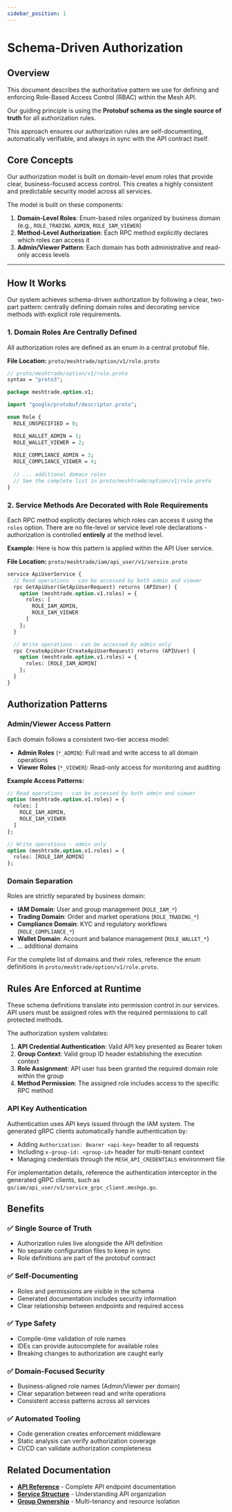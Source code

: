 ```yaml
---
sidebar_position: 1
---
```


# Schema-Driven Authorization

## Overview

This document describes the authoritative pattern we use for defining and enforcing Role-Based Access Control (RBAC) within the Mesh API.

Our guiding principle is using the **Protobuf schema as the single source of truth** for all authorization rules.

This approach ensures our authorization rules are self-documenting, automatically verifiable, and always in sync with the API contract itself.

## Core Concepts

Our authorization model is built on domain-level enum roles that provide clear, business-focused access control. This creates a highly consistent and predictable security model across all services.

The model is built on these components:

1. **Domain-Level Roles**: Enum-based roles organized by business domain (e.g., `ROLE_TRADING_ADMIN`, `ROLE_IAM_VIEWER`)
2. **Method-Level Authorization**: Each RPC method explicitly declares which roles can access it
3. **Admin/Viewer Pattern**: Each domain has both administrative and read-only access levels

---

## How It Works

Our system achieves schema-driven authorization by following a clear, two-part pattern: centrally defining domain roles and decorating service methods with explicit role requirements.

### 1. Domain Roles Are Centrally Defined

All authorization roles are defined as an enum in a central protobuf file.

**File Location:** `proto/meshtrade/option/v1/role.proto`
```protobuf
// proto/meshtrade/option/v1/role.proto
syntax = "proto3";

package meshtrade.option.v1;

import "google/protobuf/descriptor.proto";

enum Role {
  ROLE_UNSPECIFIED = 0;

  ROLE_WALLET_ADMIN = 1;
  ROLE_WALLET_VIEWER = 2;
  
  ROLE_COMPLIANCE_ADMIN = 3;
  ROLE_COMPLIANCE_VIEWER = 4;
  
  // ... additional domain roles
  // See the complete list in proto/meshtrade/option/v1/role.proto
}
```

### 2. Service Methods Are Decorated with Role Requirements

Each RPC method explicitly declares which roles can access it using the `roles` option. There are no file-level or service level role declarations - authorization is controlled **entirely** at the method level.

**Example:** Here is how this pattern is applied within the API User service.

**File Location:** `proto/meshtrade/iam/api_user/v1/service.proto`
```protobuf
service ApiUserService {
  // Read operations - can be accessed by both admin and viewer
  rpc GetApiUser(GetApiUserRequest) returns (APIUser) {
    option (meshtrade.option.v1.roles) = {
      roles: [
        ROLE_IAM_ADMIN,
        ROLE_IAM_VIEWER
      ]
    };
  }

  // Write operations - can be accessed by admin only
  rpc CreateApiUser(CreateApiUserRequest) returns (APIUser) {
    option (meshtrade.option.v1.roles) = {
      roles: [ROLE_IAM_ADMIN]
    };
  }
}
```

## Authorization Patterns

### Admin/Viewer Access Pattern

Each domain follows a consistent two-tier access model:

- **Admin Roles** (`*_ADMIN`): Full read and write access to all domain operations
- **Viewer Roles** (`*_VIEWER`): Read-only access for monitoring and auditing

**Example Access Patterns:**
```protobuf
// Read operations - can be accessed by both admin and viewer
option (meshtrade.option.v1.roles) = {
  roles: [
    ROLE_IAM_ADMIN,
    ROLE_IAM_VIEWER
  ]
};

// Write operations - admin only
option (meshtrade.option.v1.roles) = {
  roles: [ROLE_IAM_ADMIN]
};
```

### Domain Separation

Roles are strictly separated by business domain:

- **IAM Domain**: User and group management (`ROLE_IAM_*`)
- **Trading Domain**: Order and market operations (`ROLE_TRADING_*`)
- **Compliance Domain**: KYC and regulatory workflows (`ROLE_COMPLIANCE_*`)
- **Wallet Domain**: Account and balance management (`ROLE_WALLET_*`)
- ... additional domains

For the complete list of domains and their roles, reference the enum definitions in `proto/meshtrade/option/v1/role.proto`.

## Rules Are Enforced at Runtime

These schema definitions translate into permission control in our services. API users must be assigned roles with the required permissions to call protected methods.

The authorization system validates:
1. **API Credential Authentication**: Valid API key presented as Bearer token
2. **Group Context**: Valid group ID header establishing the execution context
3. **Role Assignment**: API user has been granted the required domain role within the group
4. **Method Permission**: The assigned role includes access to the specific RPC method

### API Key Authentication

Authentication uses API keys issued through the IAM system. The generated gRPC clients automatically handle authentication by:

- Adding `Authorization: Bearer <api-key>` header to all requests
- Including `x-group-id: <group-id>` header for multi-tenant context
- Managing credentials through the `MESH_API_CREDENTIALS` environment file

For implementation details, reference the authentication interceptor in the generated gRPC clients, such as `go/iam/api_user/v1/service_grpc_client.meshgo.go`.

## Benefits

### ✅ Single Source of Truth
- Authorization rules live alongside the API definition
- No separate configuration files to keep in sync
- Role definitions are part of the protobuf contract

### ✅ Self-Documenting
- Roles and permissions are visible in the schema
- Generated documentation includes security information
- Clear relationship between endpoints and required access

### ✅ Type Safety
- Compile-time validation of role names
- IDEs can provide autocomplete for available roles
- Breaking changes to authorization are caught early

### ✅ Domain-Focused Security
- Business-aligned role names (Admin/Viewer per domain)
- Clear separation between read and write operations  
- Consistent access patterns across all services

### ✅ Automated Tooling
- Code generation creates enforcement middleware
- Static analysis can verify authorization coverage
- CI/CD can validate authorization completeness

## Related Documentation

- **[API Reference](../api/reference)** - Complete API endpoint documentation
- **[Service Structure](./service-structure)** - Understanding API organization
- **[Group Ownership](./group-ownership)** - Multi-tenancy and resource isolation